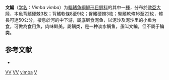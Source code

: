 {{Speciesbox
| taxon = Vimba vimba
| status = LC
| status_system = IUCN3.1
| image = Vimba vimba.jpg
| binomial_authority = [[Linnaeus|Linnaeus]], 1758
| synonyms = *''Abramis frivaldszkyi''<br /><small>Heckel, 1843</small>
*''Abramis nordmannii''<br /><small>Dybowski, 1862</small>
*''Abramis tenellus''<br /><small>Nordmann, 1840</small>
*''Abramis vimba''<br /><small>Linnaeus, 1758</small>
*''Cyprinus carinatus''<br /><small>Pallas, 1814</small>
*''Cyprinus persa''<br /><small>Pallas, 1814</small>
*''Cyprinus serta''<br /><small>Shaw, 1804</small>
*''Cyprinus vimba''<br /><small>Linnaeus, 1758</small>
*''Vimba vimba bergi''<br /><small>Velikokhatko, 1940</small>
*''Vimba vimba carinata''<br /><small>Pallas, 1814</small>
*''Vimba vimba persa''<br /><small>Pallas, 1814</small>
*''Vimba vimba tenella''<br /><small>Nordmann, 1840</small>
}}

'''文鯿'''（[[学名|学名]]：''Vimba vimba''）为[[輻鰭魚綱|輻鰭魚綱]][[鯉形目|鯉形目]][[鲤科|鲤科]]的其中一[[種|種]]，分布於[[歐亞大陸|歐亞大陸]]，本魚背鰭硬棘3枚；背鰭軟條8至9枚；臀鰭硬棘3枚；臀鰭軟條16至22枚，體長可達50公分，棲息於河的中下游，屬底层食泥鱼，以泥沙及泥沙里的小鱼为食，可做為食用魚，肉味鲜美。屬鲷类，是一种淡水鲷鱼，虽叫文鳊，但不屬于鳊类。

==参考文献==
*{{FishBase_species|genus=Vimba|species=vimba|year=2011|month=12}}

{{Taxonbar}}

[[Category:IUCN红色名录无危物种|VV]]
[[Category:食用鱼|VV]]
[[Category:文鯿屬|vimba]]
[[Category:1758年描述的魚類|V]]

{{Cypriniformes-stub}}